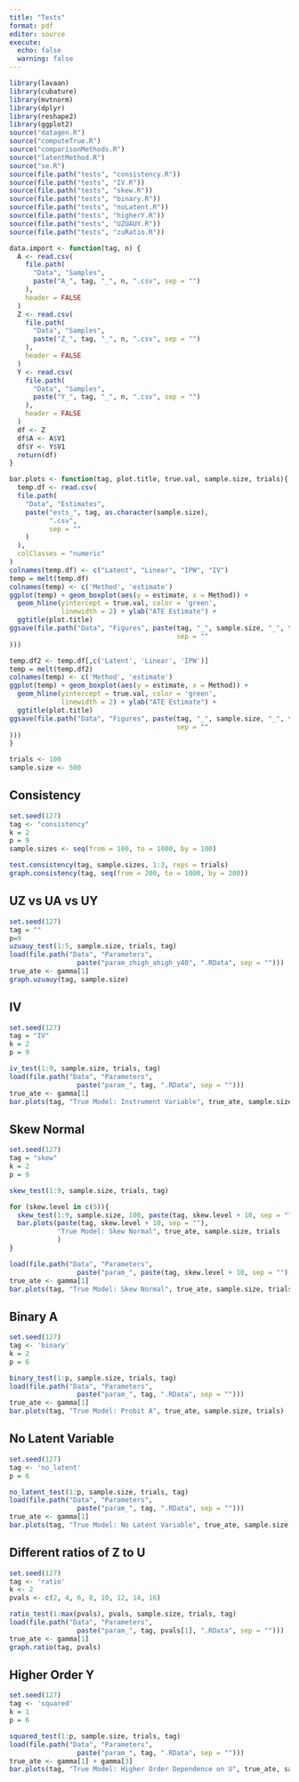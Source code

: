 ```yaml
---
title: "Tests"
format: pdf
editor: source
execute: 
  echo: false
  warning: false
---
```


```r
library(lavaan)
library(cubature)
library(mvtnorm)
library(dplyr)
library(reshape2)
library(ggplot2)
source("datagen.R")
source("computeTrue.R")
source("comparisonMethods.R")
source("latentMethod.R")
source("se.R")
source(file.path("tests", "consistency.R"))
source(file.path("tests", "IV.R"))
source(file.path("tests", "skew.R"))
source(file.path("tests", "binary.R"))
source(file.path("tests", "noLatent.R"))
source(file.path("tests", "higherY.R"))
source(file.path("tests", "UZUAUY.R"))
source(file.path("tests", "zuRatio.R"))
```

```r
data.import <- function(tag, n) {
  A <- read.csv(
    file.path(
      "Data", "Samples",
      paste("A_", tag, "_", n, ".csv", sep = "")
    ),
    header = FALSE
  )
  Z <- read.csv(
    file.path(
      "Data", "Samples",
      paste("Z_", tag, "_", n, ".csv", sep = "")
    ),
    header = FALSE
  )
  Y <- read.csv(
    file.path(
      "Data", "Samples",
      paste("Y_", tag, "_", n, ".csv", sep = "")
    ),
    header = FALSE
  )
  df <- Z
  df$A <- A$V1
  df$Y <- Y$V1
  return(df)
}

bar.plots <- function(tag, plot.title, true.val, sample.size, trials){
  temp.df <- read.csv(
  file.path(
    "Data", "Estimates",
    paste("ests_", tag, as.character(sample.size),
          ".csv",
          sep = ""
    )
  ),
  colClasses = "numeric"
)
colnames(temp.df) <- c("Latent", "Linear", "IPW", "IV")
temp = melt(temp.df)
colnames(temp) <- c('Method', 'estimate')
ggplot(temp) + geom_boxplot(aes(y = estimate, x = Method)) +
  geom_hline(yintercept = true.val, color = 'green',
             linewidth = 2) + ylab("ATE Estimate") +
  ggtitle(plot.title)
ggsave(file.path("Data", "Figures", paste(tag, "_", sample.size, "_", trials, ".png",
                                          sep = ""
)))

temp.df2 <- temp.df[,c('Latent', 'Linear', 'IPW')]
temp = melt(temp.df2)
colnames(temp) <- c('Method', 'estimate')
ggplot(temp) + geom_boxplot(aes(y = estimate, x = Method)) +
  geom_hline(yintercept = true.val, color = 'green',
             linewidth = 2) + ylab("ATE Estimate") +
  ggtitle(plot.title)
ggsave(file.path("Data", "Figures", paste(tag, "_", sample.size, "_", trials, "_noIV.png",
                                          sep = ""
)))
}
```


```r
trials <- 100
sample.size <- 500
```

## Consistency
```r
set.seed(127)
tag <- "consistency"
k = 2
p = 9
sample.sizes <- seq(from = 100, to = 1000, by = 100)

test.consistency(tag, sample.sizes, 1:3, reps = trials)
graph.consistency(tag, seq(from = 200, to = 1000, by = 200))
```

## UZ vs UA vs UY
```r
set.seed(127)
tag = ""
p=9
uzuauy_test(1:5, sample.size, trials, tag)
load(file.path("Data", "Parameters",
                 paste("param_zhigh_ahigh_y40", ".RData", sep = "")))
true_ate <- gamma[1]
graph.uzuauy(tag, sample.size)
```

## IV
```r
set.seed(127)
tag = "IV"
k = 2
p = 9

iv_test(1:9, sample.size, trials, tag)
load(file.path("Data", "Parameters",
                 paste("param_", tag, ".RData", sep = "")))
true_ate <- gamma[1]
bar.plots(tag, "True Model: Instrument Variable", true_ate, sample.size, trials)
```


## Skew Normal
```r
set.seed(127)
tag = "skew"
k = 2
p = 9

skew_test(1:9, sample.size, trials, tag)

for (skew.level in c(5)){
  skew_test(1:9, sample.size, 100, paste(tag, skew.level + 10, sep = ""))
  bar.plots(paste(tag, skew.level + 10, sep = ""),
            "True Model: Skew Normal", true_ate, sample.size, trials
            )
}

load(file.path("Data", "Parameters",
                 paste("param_", paste(tag, skew.level + 10, sep = ""), sample.size, ".RData", sep = "")))
true_ate <- gamma[1]
bar.plots(tag, "True Model: Skew Normal", true_ate, sample.size, trials)
```

## Binary A
```r
set.seed(127)
tag <- 'binary'
k = 2
p = 6

binary_test(1:p, sample.size, trials, tag)
load(file.path("Data", "Parameters",
                 paste("param_", tag, ".RData", sep = "")))
true_ate <- gamma[1]
bar.plots(tag, "True Model: Probit A", true_ate, sample.size, trials)
```

## No Latent Variable
```r
set.seed(127)
tag <- 'no_latent'
p = 6

no_latent_test(1:p, sample.size, trials, tag)
load(file.path("Data", "Parameters",
                 paste("param_", tag, ".RData", sep = "")))
true_ate <- gamma[1]
bar.plots(tag, "True Model: No Latent Variable", true_ate, sample.size, trials)
```

## Different ratios of Z to U
```r
set.seed(127)
tag <- 'ratio'
k <- 2
pvals <- c(2, 4, 6, 8, 10, 12, 14, 16)

ratio_test(1:max(pvals), pvals, sample.size, trials, tag)
load(file.path("Data", "Parameters",
                 paste("param_", tag, pvals[1], ".RData", sep = "")))
true_ate <- gamma[1]
graph.ratio(tag, pvals)
```

## Higher Order Y
```r
set.seed(127)
tag <- 'squared'
k = 1
p = 6

squared_test(1:p, sample.size, trials, tag)
load(file.path("Data", "Parameters",
                 paste("param_", tag, ".RData", sep = "")))
true_ate <- gamma[1] + gamma[3]
bar.plots(tag, "True Model: Higher Order Dependence on U", true_ate, sample.size, trials)
```